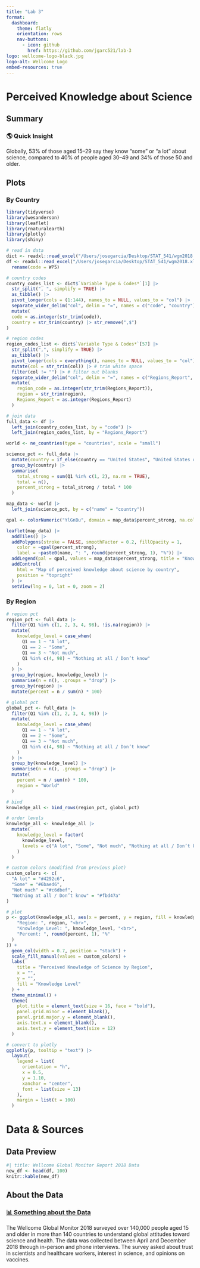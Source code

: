 ```yaml
---
title: "Lab 3"
format: 
  dashboard:
    theme: flatly
    orientation: rows
    nav-buttons: 
      - icon: github
        href: https://github.com/jgarc521/lab-3
logo: wellcome-logo-black.jpg
logo-alt: Wellcome Logo
embed-resources: true
---
```


# Perceived Knowledge about Science

## Summary {height="15%"}

::: card
### 🌎 Quick Insight

Globally, 53% of those aged 15–29 say they know "some" or "a lot" about science, compared to 40% of people aged 30–49 and 34% of those 50 and older.
:::

## Plots {.tabset}

### By Country

```r
library(tidyverse)
library(wesanderson)
library(leaflet)
library(rnaturalearth)
library(plotly)
library(shiny)

# read in data
dict <- readxl::read_excel("/Users/josegarcia/Desktop/STAT_541/wgm2018.xlsx", sheet = "Data dictionary")
df <- readxl::read_excel("/Users/josegarcia/Desktop/STAT_541/wgm2018.xlsx", sheet = "Full dataset") |>
  rename(code = WP5)

# country codes
country_codes_list <- dict$`Variable Type & Codes*`[1] |>
  str_split(", ", simplify = TRUE) |>
  as_tibble() |>
  pivot_longer(cols = (1:144), names_to = NULL, values_to = "col") |>
  separate_wider_delim("col", delim = "=", names = c("code", "country")) |>
  mutate(
  code = as.integer(str_trim(code)),
  country = str_trim(country) |> str_remove(",$")
)

# region codes
region_codes_list <- dict$`Variable Type & Codes*`[57] |>
  str_split(",", simplify = TRUE) |>
  as_tibble() |>
  pivot_longer(cols = everything(), names_to = NULL, values_to = "col") |>
  mutate(col = str_trim(col)) |> # trim white space
  filter(col != "") |> # filter out blanks
  separate_wider_delim("col", delim = "=", names = c("Regions_Report", "region")) |>
  mutate(
    region_code = as.integer(str_trim(Regions_Report)),
    region = str_trim(region),
    Regions_Report = as.integer(Regions_Report)
  )

# join data
full_data <- df |>
  left_join(country_codes_list, by = "code") |>
  left_join(region_codes_list, by = "Regions_Report")

world <- ne_countries(type = "countries", scale = "small")

science_pct <- full_data |>
  mutate(country = if_else(country == "United States", "United States of America", country)) |>
  group_by(country) |>
  summarise(
    total_strong = sum(Q1 %in% c(1, 2), na.rm = TRUE),
    total = n(),
    percent_strong = total_strong / total * 100
  )

map_data <- world |>
  left_join(science_pct, by = c("name" = "country"))

qpal <- colorNumeric("YlGnBu", domain = map_data$percent_strong, na.color = "white")

leaflet(map_data) |>
  addTiles() |>
  addPolygons(stroke = FALSE, smoothFactor = 0.2, fillOpacity = 1,
    color = ~qpal(percent_strong),
    label = ~paste0(name, ": ", round(percent_strong, 1), "%")) |>
  addLegend(pal = qpal, values = map_data$percent_strong, title = "Knowledge Level (%)", position = "bottomright")|>
  addControl(
    html = "Map of perceived knowledge about science by country",
    position = "topright"
  ) |>
  setView(lng = 0, lat = 0, zoom = 2)

```

### By Region

```r
# region pct
region_pct <- full_data |> 
  filter(Q1 %in% c(1, 2, 3, 4, 98), !is.na(region)) |> 
  mutate(
    knowledge_level = case_when(
      Q1 == 1 ~ "A lot",
      Q1 == 2 ~ "Some",
      Q1 == 3 ~ "Not much",
      Q1 %in% c(4, 98) ~ "Nothing at all / Don’t know"
    )
  ) |>
  group_by(region, knowledge_level) |>
  summarise(n = n(), .groups = "drop") |>
  group_by(region) |>
  mutate(percent = n / sum(n) * 100)

# global pct
global_pct <- full_data |> 
  filter(Q1 %in% c(1, 2, 3, 4, 98)) |> 
  mutate(
    knowledge_level = case_when(
      Q1 == 1 ~ "A lot",
      Q1 == 2 ~ "Some",
      Q1 == 3 ~ "Not much",
      Q1 %in% c(4, 98) ~ "Nothing at all / Don’t know"
    )
  ) |>
  group_by(knowledge_level) |>
  summarise(n = n(), .groups = "drop") |>
  mutate(
    percent = n / sum(n) * 100,
    region = "World"
  )

# bind 
knowledge_all <- bind_rows(region_pct, global_pct)

# order levels
knowledge_all <- knowledge_all |> 
  mutate(
    knowledge_level = factor(
      knowledge_level,
      levels = c("A lot", "Some", "Not much", "Nothing at all / Don’t know")
    )
  )

# custom colors (modified from previous plot)
custom_colors <- c(
  "A lot" = "#4292c6",                     
  "Some" = "#6baed6",                     
  "Not much" = "#c6dbef",                 
  "Nothing at all / Don’t know" = "#fbd47a" 
)

# plot
p <- ggplot(knowledge_all, aes(x = percent, y = region, fill = knowledge_level, text = paste0(
    "Region: ", region, "<br>",
    "Knowledge Level: ", knowledge_level, "<br>",
    "Percent: ", round(percent, 1), "%"
  )
)) +
  geom_col(width = 0.7, position = "stack") +
  scale_fill_manual(values = custom_colors) +
  labs(
    title = "Perceived Knowledge of Science by Region",
    x = "",
    y = "",
    fill = "Knowledge Level"
  ) +
  theme_minimal() +
  theme(
    plot.title = element_text(size = 16, face = "bold"),
    panel.grid.minor = element_blank(),
    panel.grid.major.y = element_blank(),
    axis.text.x = element_blank(),
    axis.text.y = element_text(size = 12)
  )

# convert to plotly
ggplotly(p, tooltip = "text") |>
  layout(
    legend = list(
      orientation = "h",
      x = 0.5,
      y = 1.10,
      xanchor = "center",
      font = list(size = 13)
    ),
    margin = list(t = 100)
  )
```

# Data & Sources

## Data Preview

```r
#| title: Wellcome Global Monitor Report 2018 Data
new_df <- head(df, 100)
knitr::kable(new_df)
```

## About the Data {height="15%"}

::: card
### [📊 Something about the Data](https://wellcome.org/reports/wellcome-global-monitor/2018)

The Wellcome Global Monitor 2018 surveyed over 140,000 people aged 15 and older in more than 140 countries to understand global attitudes toward science and health. The data was collected between April and December 2018 through in-person and phone interviews. The survey asked about trust in scientists and healthcare workers, interest in science, and opinions on vaccines.
:::
